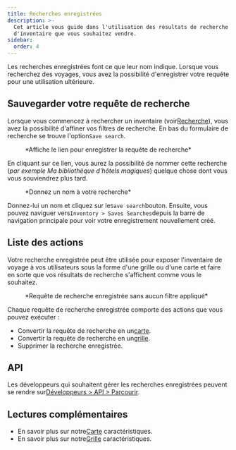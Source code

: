 ```yaml
---
title: Recherches enregistrées
description: >-
  Cet article vous guide dans l'utilisation des résultats de recherche
  d'inventaire que vous souhaitez vendre.
sidebar:
  order: 4
---
```


Les recherches enregistrées font ce que leur nom indique. Lorsque vous recherchez des voyages, vous avez la possibilité d'enregistrer votre requête pour une utilisation ultérieure.

## Sauvegarder votre requête de recherche

Lorsque vous commencez à rechercher un inventaire (voir[Recherche](/studio/search)), vous avez la possibilité d'affiner vos filtres de recherche.
En bas du formulaire de recherche se trouve l'option`Save search`.

<figure>
  <CloudinaryImage width="350" height="329" resize="scale" quality="best" alt="Enregistrer une recherche" src="academy/save-search" errorImage="noimage_opaque_nyrtl0.png" />

  <figcaption>*Affiche le lien pour enregistrer la requête de recherche*</figcaption>
</figure>


En cliquant sur ce lien, vous aurez la possibilité de nommer cette recherche (*par exemple Ma bibliothèque d'hôtels magiques*) quelque chose dont vous vous souviendrez plus tard.

<figure>
  <CloudinaryImage width="350" height="329" resize="scale" quality="best" alt="Donnez un nom à votre recherche" src="academy/name-save-search" errorImage="noimage_opaque_nyrtl0.png" />

  <figcaption>*Donnez un nom à votre recherche*</figcaption>
</figure>


Donnez-lui un nom et cliquez sur le`Save search`bouton. Ensuite, vous pouvez naviguer vers`Inventory > Saves Searches`depuis la barre de navigation principale pour voir votre enregistrement nouvellement créé.

## Liste des actions

Votre recherche enregistrée peut être utilisée pour exposer l'inventaire de voyage à vos utilisateurs sous la forme d'une grille ou d'une carte et faire en sorte que vos résultats de recherche s'affichent comme vous le souhaitez.

<figure>
  <CloudinaryImage width="700" height="939" resize="scale" quality="best" alt="Actions de recherche enregistrées" src="academy/saved-search-actions" errorImage="noimage_opaque_nyrtl0.png" />

  <figcaption>*Requête de recherche enregistrée sans aucun filtre appliqué*</figcaption>
</figure>


Chaque requête de recherche enregistrée comporte des actions que vous pouvez exécuter :

* Convertir la requête de recherche en un[carte](/studio/maps).
* Convertir la requête de recherche en un[grille](/studio/grids).
* Supprimer la recherche enregistrée.

## API

Les développeurs qui souhaitent gérer les recherches enregistrées peuvent se rendre sur[Développeurs > API > Parcourir](/developers/apis/#browse-api).

## Lectures complémentaires

* En savoir plus sur notre[Carte](/studio/maps) caractéristiques.
* En savoir plus sur notre[Grille](/studio/grids) caractéristiques.

